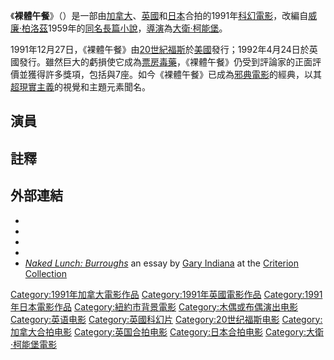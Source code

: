 {{Infobox film
| name           = 裸體午餐
| original_name  = {{lang|en|''Naked Lunch''}}
| image          = 
| caption        = 
| director       = [[大衛·柯能堡|大衛·柯能堡]]
| producer       = {{plainlist|
*[[Jeremy_Thomas|Jeremy Thomas]]
*[[Gabriella_Martinelli|Gabriella Martinelli]]}}
| screenplay     = 大衛·柯能堡
| based_on       = {{Based on|[[裸體午餐|裸體午餐]]|[[威廉·柏洛茲|威廉·柏洛茲]]}}
| starring       = {{plainlist|
* [[彼得·威勒|彼得·威勒]]
* [[茱蒂·戴維斯|茱蒂·戴維斯]]
* [[伊恩·霍姆|伊恩·霍姆]]
* [[Julian_Sands|Julian Sands]]
* [[羅伊·謝德|羅伊·謝德]]}}
| music          = {{plainlist|
*[[霍華·蕭|霍華·蕭]]
*[[奥尼特·科尔曼|奥尼特·科尔曼]]}}
| cinematography = [[Peter_Suschitzky|Peter Suschitzky]]
| editing        = [[Ronald_Sanders_(film_editor)|Ronald Sanders]]
| studio         = [[Recorded_Picture_Company|Recorded Picture Company]]
| distributor    = [[20世紀福斯|20世紀福斯]]
| released       = {{Film date|df=y|1991|12|27|美國|1992|04|24|[[英國|英國]]}}
| runtime        = 115分鐘<!--Theatrical runtime: 115:24--><ref>{{cite web|title=''NAKED LUNCH'' (18)|url=http://www.bbfc.co.uk/releases/naked-lunch-1970-2|work=[[First_Independent_Films|First Independent Films]]|publisher=[[British_Board_of_Film_Classification|British Board of Film Classification]]|date=27 January 1992|accessdate=31 August 2013|archive-date=2016-03-05|archive-url=https://web.archive.org/web/20160305072107/http://www.bbfc.co.uk/releases/naked-lunch-1970-2|dead-url=no}}</ref>
| country        = {{plainlist|
*[[加拿大|加拿大]]
*[[英國|英國]]
*[[日本|日本]]<ref>{{cite book |last=Boyd |first=Susan C. |title=Hooked: Drug War Films in Britain, Canada, and the U.S. |publisher=University of Toronto Press |date=2009 |isbn=1442610174 |p=[https://archive.org/details/hookeddrugwarfil00susa/page/210 210] |url=https://archive.org/details/hookeddrugwarfil00susa/page/210 }}</ref>}}
| language       = [[英語|英語]]
| budget         = 1700萬[[美元|美元]]<ref>''Naked Lunch'' – Special Edition Double Disc DVD, Disc Two: The Supplements, "Naked Making Lunch" (1991), interview with David Cronenberg, 2003, {{ISBN|1-55940-947-9}}</ref><ref>{{cite book |last=Melnyk |first=George |authorlink=George Melnyk |title=Great Canadian Film Directors |publisher=University of Alberta |date=2007 |isbn=0-88864-479-5 |p=[https://archive.org/details/greatcanadianfil00meln/page/88 88] |url=https://archive.org/details/greatcanadianfil00meln/page/88 }}</ref>
| gross          = 260萬美元<ref name= "boxoffice">{{cite news | last =  | first =  | coauthors =  | title = ''Naked Lunch'' | work = [[Box_Office_Mojo|Box Office Mojo]] | pages =  | publisher =  | date =  | url = http://www.boxofficemojo.com/movies/?id=nakedlunch.htm | accessdate = 16 July 2009 | archive-date = 2018-07-05 | archive-url = https://web.archive.org/web/20180705004930/http://www.boxofficemojo.com/movies/?id=nakedlunch.htm | dead-url = no }}</ref>
}}

《'''裸體午餐'''》（{{lang-en|''Naked Lunch''}}）是一部由[[加拿大|加拿大]]、[[英國|英國]]和[[日本|日本]]合拍的1991年[[科幻電影|科幻電影]]，改編自[[威廉·柏洛茲|威廉·柏洛茲]]1959年的[[裸體午餐|同名長篇小說]]，[[導演|導演]]為[[大衛·柯能堡|大衛·柯能堡]]。

1991年12月27日，《裸體午餐》由[[20世紀福斯|20世紀福斯]]於[[美國|美國]]發行；1992年4月24日於英國發行。雖然巨大的虧損使它成為[[票房毒藥|票房毒藥]]，《裸體午餐》仍受到評論家的正面評價並獲得許多獎項，包括{{le|美國電影評論家協會最佳導演獎|National Society of Film Critics Award for Best Director}}與7座{{le|第13屆精靈獎|13th Genie Awards}}。如今《裸體午餐》已成為[[邪典電影|邪典電影]]的經典，以其[[超現實主義|超現實主義]]的視覺和主題元素聞名。

==演員==
{{Cast listing|
* [[彼得·威勒|彼得·威勒]] 飾 William Lee
* [[茱蒂·戴維斯|茱蒂·戴維斯]] 飾 Joan Frost / Joan Lee
* [[伊恩·霍姆|伊恩·霍姆]] 飾 Tom Frost
* [[Julian_Sands|Julian Sands]] 飾 Yves Cloquet
* [[羅伊·謝德|羅伊·謝德]] 飾 Dr. Benway
* [[Monique_Mercure|Monique Mercure]] 飾 Fadela
* [[Nicholas_Campbell|Nicholas Campbell]] 飾 Hank
* [[Michael_Zelniker|Michael Zelniker]] 飾 Martin
* [[Robert_A._Silverman|Robert A. Silverman]] 飾 Hans
* Joseph Scorsiani 飾 Kiki
* Peter Boretski 飾 the Creatures (voice)
* Yuval Daniel 飾 Hafid
* John Friesen 飾 Hauser
* [[Sean_McCann_(actor)|Sean McCann]] 飾 O'Brien
}}

==註釋==
{{reflist}}

==外部連結==
* {{IMDb title|0102511}}
* {{mojo title|nakedlunch}}
* {{rotten-tomatoes|naked_lunch}}
* {{metacritic film|naked-lunch}}
*[https://www.criterion.com/current/posts/769-naked-lunch-burroughs ''Naked Lunch: Burroughs''] {{Wayback|url=https://www.criterion.com/current/posts/769-naked-lunch-burroughs |date=20210205092110 }} an essay by [[Gary_Indiana|Gary Indiana]] at the [[Criterion_Collection|Criterion Collection]]

{{戴維·柯南伯格}}
{{DEFAULTSORT:Naked Lunch}}
[[Category:1991年加拿大電影作品|Category:1991年加拿大電影作品]]
[[Category:1991年英國電影作品|Category:1991年英國電影作品]]
[[Category:1991年日本電影作品|Category:1991年日本電影作品]]
[[Category:紐約市背景電影|Category:紐約市背景電影]]
[[Category:木偶或布偶演出电影|Category:木偶或布偶演出电影]]
[[Category:英语电影|Category:英语电影]]
[[Category:英國科幻片|Category:英國科幻片]]
[[Category:20世纪福斯电影|Category:20世纪福斯电影]]
[[Category:加拿大合拍电影|Category:加拿大合拍电影]]
[[Category:英国合拍电影|Category:英国合拍电影]]
[[Category:日本合拍电影|Category:日本合拍电影]]
[[Category:大衛·柯能堡電影|Category:大衛·柯能堡電影]]